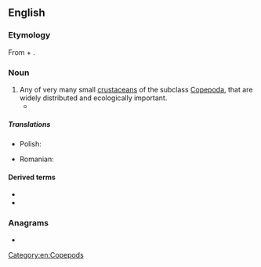 ==English==
{{wikipedia}}
===Etymology===
{{PIE root|en|keh₂p}}
From {{der|en|grc|κώπη||handle}} + {{affix|en|-pod}}.

===Noun===
{{en-noun}}

# Any of very many small [[crustacean]]s of the subclass [[Copepoda]], that are widely distributed and ecologically important.
#*{{quote-book|en|2012|{{w|Caspar Henderson}}|The Book of Barely Imagined Beings|edition=2013|publisher=Granta Books|page=270
|passage=To eat, the whale takes a wide-open gulp of water and closes its jaws to a slit so that as it pushes its tongue forwards and upwards, water is forced through the baleen while the '''copepods''', krill and other animals it likes to eat remain in its mouth.}}

=====Translations=====
{{trans-top|any of very many small crustaceans, of the subclass Copepoda}}
* Polish: {{t+|pl|widłonóg|m}}
{{trans-mid}}
* Romanian: {{t+|ro|copepod|n}}
{{trans-bottom}}

====Derived terms====
* {{l|en|copepodid}}
* {{l|en|copepodite}}

===Anagrams===
* {{anagrams|en|a=cdeoopp|co-opped}}

[[Category:en:Copepods]]